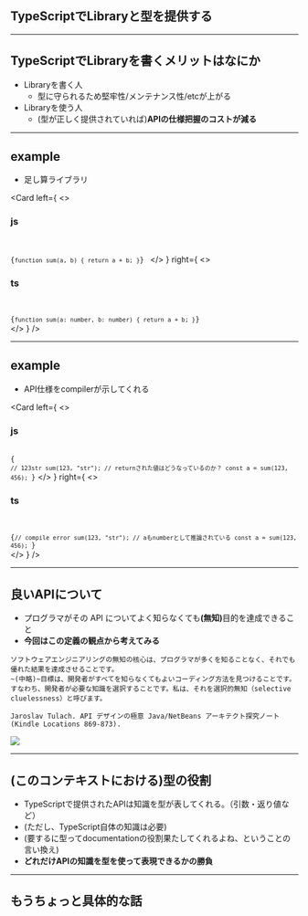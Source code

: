 <!-- sectionTitle: TypeScriptでAPIを提供する -->


## TypeScriptでLibraryと型を提供する

---

## TypeScriptでLibraryを書くメリットはなにか

- Libraryを書く人
    - 型に守られるため堅牢性/メンテナンス性/etcが上がる
- Libraryを使う人
    - (型が正しく提供されていれば)<strong>APIの仕様把握のコストが減る</strong>

--- 


## example

- 足し算ライブラリ

<Card
    left={
        <>
            <h3>js</h3>
            <br />
            <Code language="js">
{`function sum(a, b) {
    return a + b;
}`}
            </Code>
        </>
        }
    right={
        <>
            <h3>ts</h3>
            <br />
            <Code language="ts">
{`function sum(a: number, b: number) {
    return a + b;
}`}
            </Code>
        </>
        }
/>

---

## example

- API仕様をcompilerが示してくれる

<Card
    left={
        <>
            <h3>js</h3>
            <br />
            <Code language="js">{
`// 123str
sum(123, "str");
// returnされた値はどうなっているのか？
const a = sum(123, 456);
            `}</Code>
        </>
        }
    right={
        <>
            <h3>ts</h3>
            <br />
            <Code language="ts">
{`// compile error
sum(123, "str");
// aもnumberとして推論されている
const a = sum(123, 456);
`}
            </Code>
        </>
        }
/>

--- 

## 良いAPIについて

- プログラマがその API についてよく知らなくても<strong>(無知)</strong>目的を達成できること
- <strong>今回はこの定義の観点から考えてみる</strong>

```
ソフトウェアエンジニアリングの無知の核心は、プログラマが多くを知ることなく、それでも優れた結果を達成させることです。
~(中略)~目標は、開発者がすべてを知らなくてもよいコーディング方法を見つけることです。
すなわち、開発者が必要な知識を選択することです。私は、それを選択的無知（selective cluelessness）と呼びます。

Jaroslav Tulach. API デザインの極意 Java/NetBeans アーキテクト探究ノート (Kindle Locations 869-873).
```

<Img src="../images/api_design.png" />

---

## (このコンテキストにおける)型の役割

- TypeScriptで提供されたAPIは知識を型が表してくれる。（引数・返り値など）
- (ただし、TypeScript自体の知識は必要)
- (要するに型ってdocumentationの役割果たしてくれるよね、ということの言い換え)
- <strong>どれだけAPIの知識を型を使って表現できるかの勝負</strong>

--- 

## もうちょっと具体的な話
